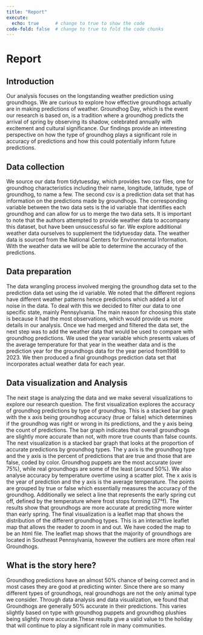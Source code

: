 ```yaml
---
title: "Report"
execute: 
  echo: true      # change to true to show the code
code-fold: false  # change to true to fold the code chunks
---
```



# Report 

## Introduction

Our analysis focuses on the longstanding weather prediction using groundhogs. We are curious to explore how effective groundhogs actually are in making predictions of weather. Groundhog Day, which is the event our research is based on, is a tradition where a groundhog predicts the arrival of spring by observing its shadow, celebrated annually with excitement and cultural significance. Our findings provide an interesting perspective on how the type of groundhog plays a significant role in accuracy of predictions and how this could potentially inform future predictions.  

## Data collection 

We source our data from tidytuesday, which provides two csv files, one for groundhog characteristics including their name, longitude, latitude, type of groundhog, to name a few. The second csv is a prediction data set that has information on the predictions made by groundhogs. The corresponding variable between the two data sets is the id variable that identifies each groundhog and can allow for us to merge the two data sets. It is important to note that the authors attempted to provide weather data to accompany this dataset, but have been unsuccessful so far. We explore additional weather data ourselves to supplement the tidytuesday data. The weather data is sourced from the National Centers for Environmental Information. With the weather data we will be able to determine the accuracy of the predictions. 


## Data preparation 

The data wrangling process involved merging the groundhog data set to the prediction data set using the id variable. We noted that the different regions have different weather patterns hence predictions which added a lot of noise in the data. To deal with this we decided to filter our data to one specific state, mainly Pennsylvania. The main reason for choosing this state is because it had the most observations, which would provide us more details in our analysis. Once we had merged and filtered the data set, the next step was to add the weather data that would be used to compare with groundhog predictions. We used the year variable which presents values of the average temperature for that year in the weather data and is the prediction year for the groundhogs data for the year period from1998 to 2023. We then produced a final groundhogs prediction data set that incorporates actual weather data for each year.


## Data visualization and Analysis

The next stage is analyzing the data and we make several visualizations to explore our research question. The first visualization explores the accuracy of groundhog predictions by type of groundhog. This is a stacked bar graph with the x axis being groundhog accuracy (true or false) which determines if the groundhog was right or wrong in its predictions, and the y axis being the count of predictions. The bar graph indicates that overall groundhogs are slightly more accurate than not, with more true counts than false counts. The next visualization is a stacked bar graph that looks at the proportion of accurate predictions by groundhog types. The y axis is the groundhog type and the y axis is the percent of predictions that are true and those that are false, coded by color. Groundhog puppets are the most accurate (over 75%), while real groundhogs are some of the least (around 50%). We also analyse accuracy by temperature overtime using a scatter plot. The x axis is the year of prediction and the y axis is the average temperature. The points are grouped by true or false which essentially measures the accuracy of the groundhog. Additionally we select a line that represents the early spring cut off, defined by the temperature where frost stops forming (37°f). The results show that groundhogs are more accurate at predicting more winter than early spring. The final visualization is a leaflet map that shows the distribution of the different groundhog types. This is an interactive leaflet map that allows the reader to zoom in and out. We have coded the map to be an html file. The leaflet map shows that the majority of groundhogs are located in Southeast Pennsylvania, however the outliers are more often real Groundhogs.
 


## What is the story here?  

Groundhog predictions have an almost 50% chance of being correct and in most cases they are good at predicting winter. Since there are so many different types of groundhogs, real groundhogs are not the only animal type we consider. Through data analysis and data visualization, we found that Groundhogs are generally 50% accurate in their predictions. This varies slightly based on type with groundhog puppets and groundhog plushies being slightly more accurate.These results give a valid value to the holiday that will continue to play a significant role in many communities. 
